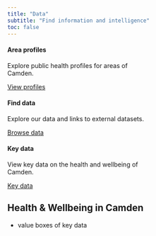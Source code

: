 ```yaml
---
title: "Data"
subtitle: "Find information and intelligence"
toc: false
---
```


::: {layout-ncol="3"}
::: col1
```{=html}
<div class="card_front border-primary mb-3" style="max-width: 20rem;">
  <div class="card-body">
    <h4 class="card-subtitle mb-2"><b>Area profiles</b></h4>
    <p class="card-text">Explore public health profiles for areas of Camden.</p>
    <a class="btn btn-primary" href="data/area_profiles.qmd" role="button">View profiles</a>
  </div>
</div>
```
:::

::: col2
```{=html}
<div class="card_front border-primary mb-3" style="max-width: 20rem;">
  <div class="card-body">
    <h4 class="card-subtitle mb-2"><b>Find data</b></h4>
    <p class="card-text">Explore our data and links to external datasets.</p>
    <a class="btn btn-primary" href="data/find_data.qmd" role="button">Browse data</a>
  </div>
</div>
```
:::

::: col3
```{=html}
<div class="card_front border-primary mb-3" style="max-width: 20rem;">
  <div class="card-body">
    <h4 class="card-subtitle mb-2"><b>Key data</b></h4>
    <p class="card-text">View key data on the health and wellbeing of Camden.</p>
    <a class="btn btn-primary" href="data/key_data.qmd" role="button">Key data</a>
  </div>
</div>
```
:::
:::

## Health & Wellbeing in Camden

-   value boxes of key data
